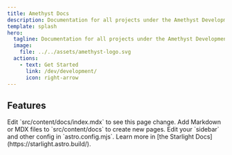 ```yaml
---
title: Amethyst Docs
description: Documentation for all projects under the Amethyst Development umbrella.
template: splash
hero:
  tagline: Documentation for all projects under the Amethyst Development umbrella
  image:
    file: ../../assets/amethyst-logo.svg
  actions:
    - text: Get Started
      link: /dev/development/
      icon: right-arrow
---
```



## Features

<CardGrid>
	<Card title="Update content" icon="pencil">
		Edit `src/content/docs/index.mdx` to see this page change.
	</Card>
	<Card title="Add new content" icon="add-document">
		Add Markdown or MDX files to `src/content/docs` to create new pages.
	</Card>
	<Card title="Configure your site" icon="setting">
		Edit your `sidebar` and other config in `astro.config.mjs`.
	</Card>
	<Card title="Read the docs" icon="open-book">
		Learn more in [the Starlight Docs](https://starlight.astro.build/).
	</Card>
</CardGrid>
